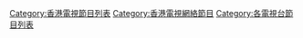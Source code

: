 [[Category:香港電視節目列表|Category:香港電視節目列表]]
[[Category:香港電視網絡節目|Category:香港電視網絡節目]]
[[Category:各電視台節目列表|Category:各電視台節目列表]]